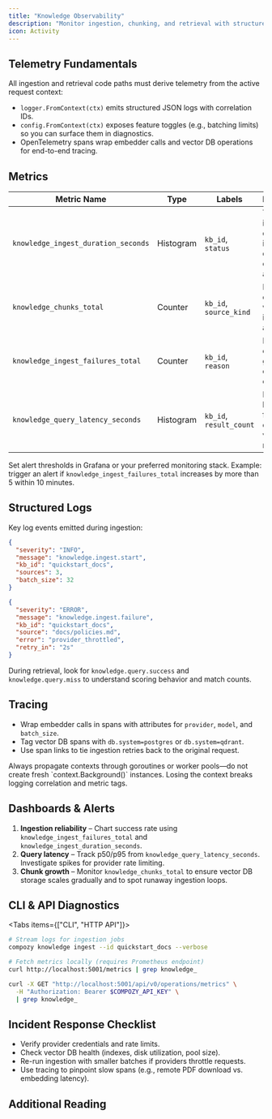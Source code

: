 ```yaml
---
title: "Knowledge Observability"
description: "Monitor ingestion, chunking, and retrieval with structured logs, metrics, and traces."
icon: Activity
---
```



## Telemetry Fundamentals

All ingestion and retrieval code paths must derive telemetry from the active request context:

- `logger.FromContext(ctx)` emits structured JSON logs with correlation IDs.
- `config.FromContext(ctx)` exposes feature toggles (e.g., batching limits) so you can surface them in diagnostics.
- OpenTelemetry spans wrap embedder calls and vector DB operations for end-to-end tracing.

## Metrics

| Metric Name                         | Type     | Labels                      | Description                                                     |
| ----------------------------------- | -------- | --------------------------- | --------------------------------------------------------------- |
| `knowledge_ingest_duration_seconds` | Histogram | `kb_id`, `status`            | Total ingestion duration including download, chunking, and persist |
| `knowledge_chunks_total`            | Counter  | `kb_id`, `source_kind`      | Number of chunks written per ingestion attempt                  |
| `knowledge_ingest_failures_total`   | Counter  | `kb_id`, `reason`           | Failure counts grouped by error category                        |
| `knowledge_query_latency_seconds`   | Histogram | `kb_id`, `result_count`     | Retrieval latency from query embed to vector DB response        |

Set alert thresholds in Grafana or your preferred monitoring stack. Example: trigger an alert if `knowledge_ingest_failures_total` increases by more than 5 within 10 minutes.

## Structured Logs

Key log events emitted during ingestion:

```json title="Ingestion Start"
{
  "severity": "INFO",
  "message": "knowledge.ingest.start",
  "kb_id": "quickstart_docs",
  "sources": 3,
  "batch_size": 32
}
```

```json title="Ingestion Failure"
{
  "severity": "ERROR",
  "message": "knowledge.ingest.failure",
  "kb_id": "quickstart_docs",
  "source": "docs/policies.md",
  "error": "provider_throttled",
  "retry_in": "2s"
}
```

During retrieval, look for `knowledge.query.success` and `knowledge.query.miss` to understand scoring behavior and match counts.

## Tracing

- Wrap embedder calls in spans with attributes for `provider`, `model`, and `batch_size`.
- Tag vector DB spans with `db.system=postgres` or `db.system=qdrant`.
- Use span links to tie ingestion retries back to the original request.

<Callout type="warning">
Always propagate contexts through goroutines or worker pools—do not create fresh `context.Background()` instances. Losing the context breaks logging correlation and metric tags.
</Callout>

## Dashboards & Alerts

1. **Ingestion reliability** – Chart success rate using `knowledge_ingest_failures_total` and `knowledge_ingest_duration_seconds`.
2. **Query latency** – Track p50/p95 from `knowledge_query_latency_seconds`. Investigate spikes for provider rate limiting.
3. **Chunk growth** – Monitor `knowledge_chunks_total` to ensure vector DB storage scales gradually and to spot runaway ingestion loops.

## CLI & API Diagnostics

<Tabs items={["CLI", "HTTP API"]}>
  <Tab>

  ```bash
  # Stream logs for ingestion jobs
  compozy knowledge ingest --id quickstart_docs --verbose

  # Fetch metrics locally (requires Prometheus endpoint)
  curl http://localhost:5001/metrics | grep knowledge_
  ```

  </Tab>
  <Tab>

  ```bash
  curl -X GET "http://localhost:5001/api/v0/operations/metrics" \
    -H "Authorization: Bearer $COMPOZY_API_KEY" \
    | grep knowledge_
  ```

  </Tab>
</Tabs>

## Incident Response Checklist

- Verify provider credentials and rate limits.
- Check vector DB health (indexes, disk utilization, pool size).
- Re-run ingestion with smaller batches if providers throttle requests.
- Use tracing to pinpoint slow spans (e.g., remote PDF download vs. embedding latency).

## Additional Reading

<ReferenceCardList>
  <ReferenceCard
    title="Knowledge Ingestion"
    description="Understand the ingestion lifecycle and idempotency model."
    href="/docs/core/knowledge/ingestion"
    icon="Rocket"
  />
  <ReferenceCard
    title="Operations API"
    description="Expose metrics and health checks for production dashboards."
    href="/docs/api/operations"
    icon="Activity"
  />
  <ReferenceCard
    title="CLI Knowledge Commands"
    description="Trigger ingestion and query operations with verbose logging."
    href="/docs/cli/knowledge-commands"
    icon="Terminal"
  />
</ReferenceCardList>
